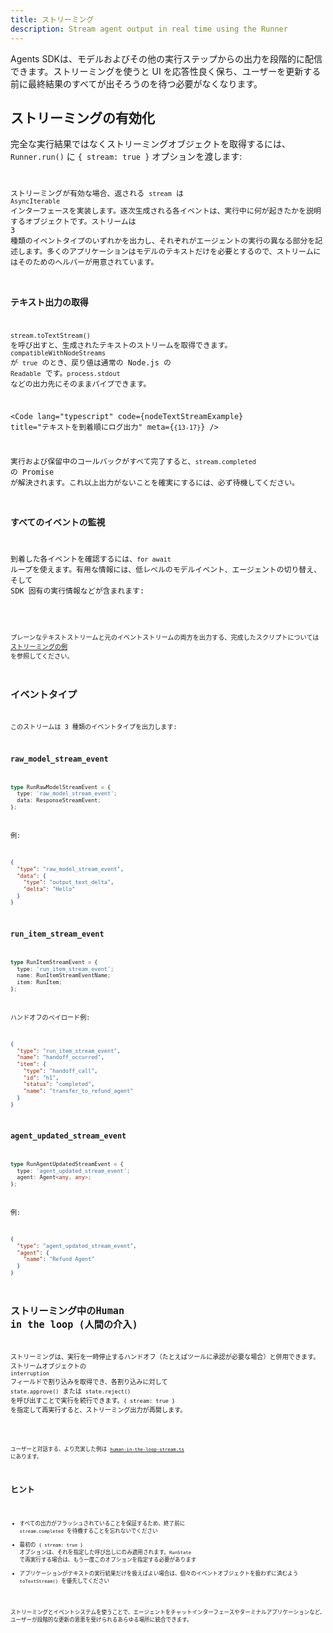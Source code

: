 ```yaml
---
title: ストリーミング
description: Stream agent output in real time using the Runner
---
```



Agents SDKは、モデルおよびその他の実行ステップからの出力を段階的に配信できます。ストリーミングを使うと UI を応答性良く保ち、ユーザーを更新する前に最終結果のすべてが出そろうのを待つ必要がなくなります。

## ストリーミングの有効化

完全な実行結果ではなくストリーミングオブジェクトを取得するには、`Runner.run()` に `{ stream: true }` オプションを渡します:

<Code
  lang="typescript"
  code={basicStreamingExample}
  title="ストリーミングの有効化"
/>

ストリーミングが有効な場合、返される `stream` は `AsyncIterable` インターフェースを実装します。逐次生成される各イベントは、実行中に何が起きたかを説明するオブジェクトです。ストリームは 3 種類のイベントタイプのいずれかを出力し、それぞれがエージェントの実行の異なる部分を記述します。多くのアプリケーションはモデルのテキストだけを必要とするので、ストリームにはそのためのヘルパーが用意されています。

### テキスト出力の取得

`stream.toTextStream()` を呼び出すと、生成されたテキストのストリームを取得できます。`compatibleWithNodeStreams` が `true` のとき、戻り値は通常の Node.js の `Readable` です。`process.stdout` などの出力先にそのままパイプできます。

<Code
  lang="typescript"
  code={nodeTextStreamExample}
  title="テキストを到着順にログ出力"
  meta={`{13-17}`}
/>

実行および保留中のコールバックがすべて完了すると、`stream.completed` の Promise が解決されます。これ以上出力がないことを確実にするには、必ず待機してください。

### すべてのイベントの監視

到着した各イベントを確認するには、`for await` ループを使えます。有用な情報には、低レベルのモデルイベント、エージェントの切り替え、そして SDK 固有の実行情報などが含まれます:

<Code
  lang="typescript"
  code={handleAllEventsExample}
  title="すべてのイベントを監視"
/>

プレーンなテキストストリームと元のイベントストリームの両方を出力する、完成したスクリプトについては [ストリーミングの例](https://github.com/openai/openai-agents-js/tree/main/examples/agent-patterns/streamed.ts) を参照してください。

## イベントタイプ

このストリームは 3 種類のイベントタイプを出力します:

### raw_model_stream_event

```ts
type RunRawModelStreamEvent = {
  type: 'raw_model_stream_event';
  data: ResponseStreamEvent;
};
```

例:

```json
{
  "type": "raw_model_stream_event",
  "data": {
    "type": "output_text_delta",
    "delta": "Hello"
  }
}
```

### run_item_stream_event

```ts
type RunItemStreamEvent = {
  type: 'run_item_stream_event';
  name: RunItemStreamEventName;
  item: RunItem;
};
```

ハンドオフのペイロード例:

```json
{
  "type": "run_item_stream_event",
  "name": "handoff_occurred",
  "item": {
    "type": "handoff_call",
    "id": "h1",
    "status": "completed",
    "name": "transfer_to_refund_agent"
  }
}
```

### agent_updated_stream_event

```ts
type RunAgentUpdatedStreamEvent = {
  type: 'agent_updated_stream_event';
  agent: Agent<any, any>;
};
```

例:

```json
{
  "type": "agent_updated_stream_event",
  "agent": {
    "name": "Refund Agent"
  }
}
```

## ストリーミング中のHuman in the loop (人間の介入)

ストリーミングは、実行を一時停止するハンドオフ（たとえばツールに承認が必要な場合）と併用できます。ストリームオブジェクトの `interruption` フィールドで割り込みを取得でき、各割り込みに対して `state.approve()` または `state.reject()` を呼び出すことで実行を続行できます。`{ stream: true }` を指定して再実行すると、ストリーミング出力が再開します。

<Code
  lang="typescript"
  code={streamedHITLExample}
  title="ストリーミング中の承認の処理"
/>

ユーザーと対話する、より充実した例は [`human-in-the-loop-stream.ts`](https://github.com/openai/openai-agents-js/tree/main/examples/agent-patterns/human-in-the-loop-stream.ts) にあります。

## ヒント

- すべての出力がフラッシュされていることを保証するため、終了前に `stream.completed` を待機することを忘れないでください
- 最初の `{ stream: true }` オプションは、それを指定した呼び出しにのみ適用されます。`RunState` で再実行する場合は、もう一度このオプションを指定する必要があります
- アプリケーションがテキストの実行結果だけを扱えばよい場合は、個々のイベントオブジェクトを扱わずに済むよう `toTextStream()` を優先してください

ストリーミングとイベントシステムを使うことで、エージェントをチャットインターフェースやターミナルアプリケーションなど、ユーザーが段階的な更新の恩恵を受けられるあらゆる場所に統合できます。
